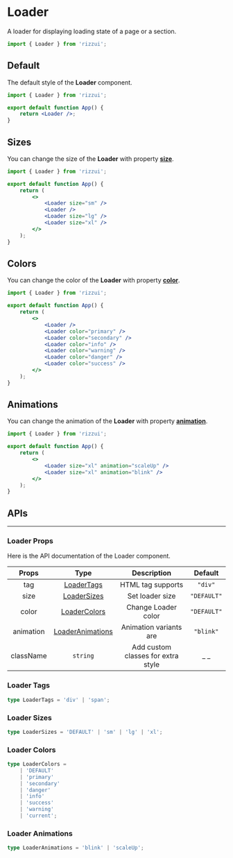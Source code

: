 
# Loader

A loader for displaying loading state of a page or a section.

```jsx
import { Loader } from 'rizzui';
```

<div className="mb-28" />

## Default

The default style of the **Loader** component.

<Paper>
	<Loader />
</Paper>

```jsx
import { Loader } from 'rizzui';

export default function App() {
	return <Loader />;
}
```

<div className="mb-16" />

## Sizes

You can change the size of the **Loader** with property [**size**](#loader-sizes).

<Paper>
	<div className="flex items-center justify-around gap-3 w-full">
		<Loader size="sm" />
		<Loader />
		<Loader size="lg" />
		<Loader size="xl" />
	</div>
</Paper>

```jsx
import { Loader } from 'rizzui';

export default function App() {
	return (
		<>
			<Loader size="sm" />
			<Loader />
			<Loader size="lg" />
			<Loader size="xl" />
		</>
	);
}
```

<div className="mb-16" />

## Colors

You can change the color of the **Loader** with property [**color**](#loader-colors).

<Paper>
	<div className="flex items-center justify-around gap-3 w-full">
		<Loader />
		<Loader color="primary" />
		<Loader color="secondary" />
		<Loader color="info" />
		<Loader color="warning" />
		<Loader color="danger" />
		<Loader color="success" />
	</div>
</Paper>

```jsx
import { Loader } from 'rizzui';

export default function App() {
	return (
		<>
			<Loader />
			<Loader color="primary" />
			<Loader color="secondary" />
			<Loader color="info" />
			<Loader color="warning" />
			<Loader color="danger" />
			<Loader color="success" />
		</>
	);
}
```

<div className="mb-16" />

## Animations

You can change the animation of the **Loader** with property [**animation**](#loader-animations).

<Paper>
	<div className="flex items-center justify-around gap-3 w-full">
		<Loader size="xl" animation="scaleUp" />
		<Loader size="xl" animation="blink" />
	</div>
</Paper>

```jsx
import { Loader } from 'rizzui';

export default function App() {
	return (
		<>
			<Loader size="xl" animation="scaleUp" />
			<Loader size="xl" animation="blink" />
		</>
	);
}
```

<div className="mb-20" />

## APIs

<hr />

<div className="mb-10" />

### Loader Props

Here is the API documentation of the Loader component.

|   Props   |                 Type                  |            Description             |   Default   |
| :-------: | :-----------------------------------: | :--------------------------------: | :---------: |
|    tag    |      [LoaderTags](#loader-tags)       |         HTML tag supports          |   `"div"`   |
|   size    |     [LoaderSizes](#loader-sizes)      |          Set loader size           | `"DEFAULT"` |
|   color   |    [LoaderColors](#loader-colors)     |        Change Loader color         | `"DEFAULT"` |
| animation | [LoaderAnimations](#loader-animation) |       Animation variants are       |  `"blink"`  |
| className |               `string`                | Add custom classes for extra style |    \_ \_    |

<div className="mb-10" />

### Loader Tags

```ts
type LoaderTags = 'div' | 'span';
```

<div className="mb-10" />

### Loader Sizes

```ts
type LoaderSizes = 'DEFAULT' | 'sm' | 'lg' | 'xl';
```

<div className="mb-10" />

### Loader Colors

```ts
type LoaderColors =
	| 'DEFAULT'
	| 'primary'
	| 'secondary'
	| 'danger'
	| 'info'
	| 'success'
	| 'warning'
	| 'current';
```

<div className="mb-10" />

### Loader Animations

```ts
type LoaderAnimations = 'blink' | 'scaleUp';
```
